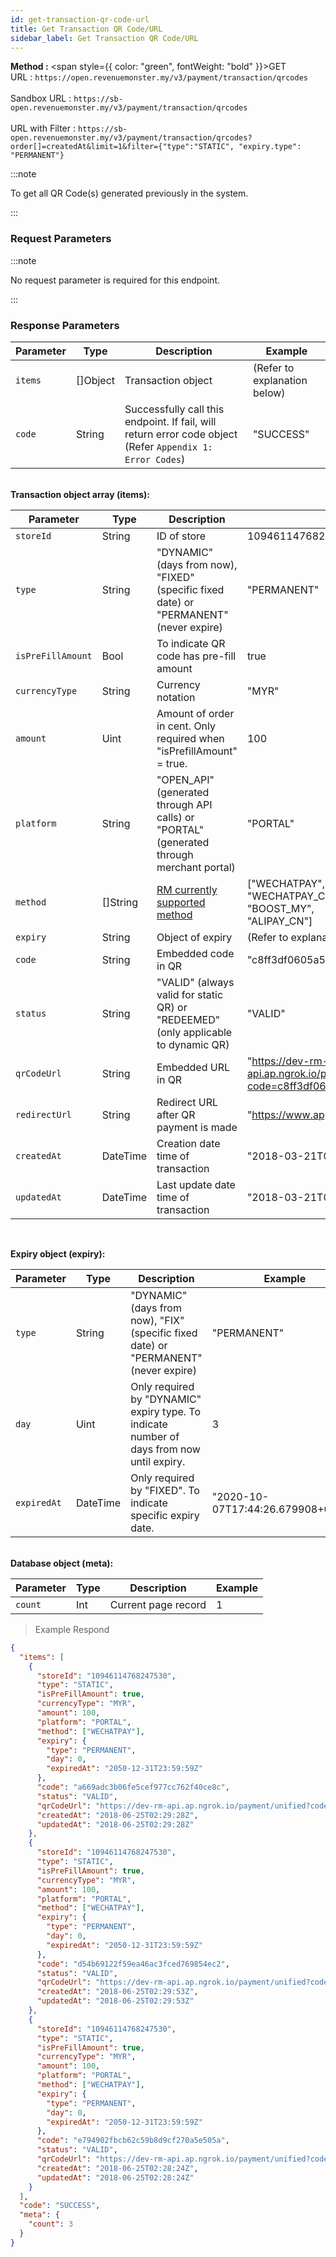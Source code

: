 ```yaml
---
id: get-transaction-qr-code-url
title: Get Transaction QR Code/URL
sidebar_label: Get Transaction QR Code/URL
---
```



**Method :** <span style={{ color: "green", fontWeight: "bold" }}>GET</span><br/>
URL : `https://open.revenuemonster.my/v3/payment/transaction/qrcodes`<br/><br/>
Sandbox URL : `https://sb-open.revenuemonster.my/v3/payment/transaction/qrcodes`<br/><br/>
URL with Filter : `https://sb-open.revenuemonster.my/v3/payment/transaction/qrcodes?order[]=createdAt&limit=1&filter={"type":"STATIC", "expiry.type": "PERMANENT"}`

:::note

To get all QR Code(s) generated previously in the system.

:::

### Request Parameters


:::note

No request parameter is required for this endpoint.

:::

### Response Parameters

| Parameter | Type     | Description                                                                                               | Example                      |
| --------- | -------- | --------------------------------------------------------------------------------------------------------- | ---------------------------- |
| `items`   | []Object | Transaction object                                                                                        | (Refer to explanation below) |
| `code`    | String   | Successfully call this endpoint. If fail, will return error code object (Refer `Appendix 1: Error Codes`) | "SUCCESS"                    |

<br />
<strong>Transaction object array (items):</strong>

| Parameter         | Type     | Description                                                                              | Example                                                                                         |
| ----------------- | -------- | ---------------------------------------------------------------------------------------- | ----------------------------------------------------------------------------------------------- |
| `storeId`         | String   | ID of store                                                                              | 10946114768247530                                                                               |
| `type`            | String   | "DYNAMIC" (days from now), "FIXED" (specific fixed date) or "PERMANENT" (never expire)   | "PERMANENT"                                                                                     |
| `isPreFillAmount` | Bool     | To indicate QR code has pre-fill amount                                                  | true                                                                                            |
| `currencyType`    | String   | Currency notation                                                                        | "MYR"                                                                                           |
| `amount`          | Uint     | Amount of order in cent. Only required when "isPrefillAmount" = true.                    | 100                                                                                             |
| `platform`        | String   | "OPEN_API" (generated through API calls) or "PORTAL" (generated through merchant portal) | "PORTAL"                                                                                        |
| `method`          | []String | [RM currently supported method](../.././method/transaction-qr)                                         | ["WECHATPAY","WECHATPAY_MY", <br/> "WECHATPAY_CN","PRESTO_MY",<br/>"BOOST_MY",<br/>"ALIPAY_CN"] |
| `expiry`          | String   | Object of expiry                                                                         | (Refer to explanation above)                                                                    |
| `code`            | String   | Embedded code in QR                                                                      | "c8ff3df0605a5f20cd6476661072eade"                                                              |
| `status`          | String   | "VALID" (always valid for static QR) or "REDEEMED" (only applicable to dynamic QR)       | "VALID"                                                                                         |
| `qrCodeUrl`       | String   | Embedded URL in QR                                                                       | "https://dev-rm-api.ap.ngrok.io/payment/unified?code=c8ff3df0605a5f20cd6476661072eade"          |
| `redirectUrl`     | String   | Redirect URL after QR payment is made                                                    | "https://www.apple.com/my/iphone/"                                                              |
| `createdAt`       | DateTime | Creation date time of transaction                                                        | "2018-03-21T06:41:22Z"                                                                          |
| `updatedAt`       | DateTime | Last update date time of transaction                                                     | "2018-03-21T06:41:22Z"                                                                          |

<br />

<strong>Expiry object (expiry):</strong>

| Parameter   | Type     | Description                                                                               | Example                            |
| ----------- | -------- | ----------------------------------------------------------------------------------------- | ---------------------------------- |
| `type`      | String   | "DYNAMIC" (days from now), "FIX" (specific fixed date) or "PERMANENT" (never expire)      | "PERMANENT"                        |
| `day`       | Uint     | Only required by "DYNAMIC" expiry type. To indicate number of days from now until expiry. | 3                                  |
| `expiredAt` | DateTime | Only required by "FIXED". To indicate specific expiry date.                               | "2020-10-07T17:44:26.679908+08:00" |

<br />
<strong>Database object (meta):</strong>

| Parameter | Type | Description         | Example |
| --------- | ---- | ------------------- | ------- |
| `count`   | Int  | Current page record | 1       |

> Example Respond

```json
{
  "items": [
    {
      "storeId": "10946114768247530",
      "type": "STATIC",
      "isPreFillAmount": true,
      "currencyType": "MYR",
      "amount": 100,
      "platform": "PORTAL",
      "method": ["WECHATPAY"],
      "expiry": {
        "type": "PERMANENT",
        "day": 0,
        "expiredAt": "2050-12-31T23:59:59Z"
      },
      "code": "a669adc3b06fe5cef977cc762f40ce8c",
      "status": "VALID",
      "qrCodeUrl": "https://dev-rm-api.ap.ngrok.io/payment/unified?code=a669adc3b06fe5cef977cc762f40ce8c",
      "createdAt": "2018-06-25T02:29:28Z",
      "updatedAt": "2018-06-25T02:29:28Z"
    },
    {
      "storeId": "10946114768247530",
      "type": "STATIC",
      "isPreFillAmount": true,
      "currencyType": "MYR",
      "amount": 100,
      "platform": "PORTAL",
      "method": ["WECHATPAY"],
      "expiry": {
        "type": "PERMANENT",
        "day": 0,
        "expiredAt": "2050-12-31T23:59:59Z"
      },
      "code": "d54b69122f59ea46ac3fced769854ec2",
      "status": "VALID",
      "qrCodeUrl": "https://dev-rm-api.ap.ngrok.io/payment/unified?code=d54b69122f59ea46ac3fced769854ec2",
      "createdAt": "2018-06-25T02:29:53Z",
      "updatedAt": "2018-06-25T02:29:53Z"
    },
    {
      "storeId": "10946114768247530",
      "type": "STATIC",
      "isPreFillAmount": true,
      "currencyType": "MYR",
      "amount": 100,
      "platform": "PORTAL",
      "method": ["WECHATPAY"],
      "expiry": {
        "type": "PERMANENT",
        "day": 0,
        "expiredAt": "2050-12-31T23:59:59Z"
      },
      "code": "e794902fbcb62c59b8d9cf270a5e505a",
      "status": "VALID",
      "qrCodeUrl": "https://dev-rm-api.ap.ngrok.io/payment/unified?code=e794902fbcb62c59b8d9cf270a5e505a",
      "createdAt": "2018-06-25T02:28:24Z",
      "updatedAt": "2018-06-25T02:28:24Z"
    }
  ],
  "code": "SUCCESS",
  "meta": {
    "count": 3
  }
}
```
